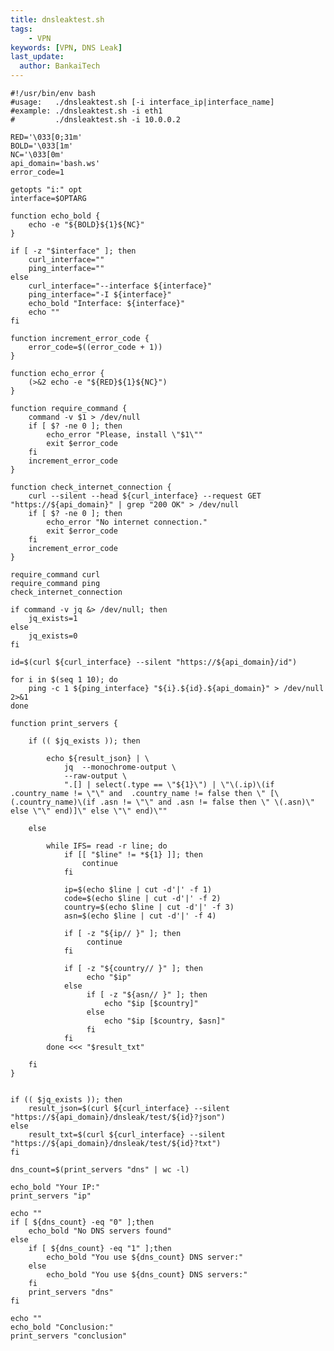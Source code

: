 ```yaml
---
title: dnsleaktest.sh
tags:
    - VPN
keywords: [VPN, DNS Leak]
last_update:
  author: BankaiTech
---
```

```
#!/usr/bin/env bash
#usage:   ./dnsleaktest.sh [-i interface_ip|interface_name]
#example: ./dnsleaktest.sh -i eth1
#         ./dnsleaktest.sh -i 10.0.0.2

RED='\033[0;31m'
BOLD='\033[1m'
NC='\033[0m'
api_domain='bash.ws'
error_code=1

getopts "i:" opt
interface=$OPTARG

function echo_bold {
    echo -e "${BOLD}${1}${NC}"
}

if [ -z "$interface" ]; then
    curl_interface=""
    ping_interface=""
else
    curl_interface="--interface ${interface}"
    ping_interface="-I ${interface}"
    echo_bold "Interface: ${interface}"
    echo ""
fi

function increment_error_code {
    error_code=$((error_code + 1))
}

function echo_error {
    (>&2 echo -e "${RED}${1}${NC}")
}

function require_command {
    command -v $1 > /dev/null
    if [ $? -ne 0 ]; then
        echo_error "Please, install \"$1\""
        exit $error_code
    fi
    increment_error_code
}

function check_internet_connection {
    curl --silent --head ${curl_interface} --request GET "https://${api_domain}" | grep "200 OK" > /dev/null
    if [ $? -ne 0 ]; then
        echo_error "No internet connection."
        exit $error_code
    fi
    increment_error_code
}

require_command curl
require_command ping
check_internet_connection

if command -v jq &> /dev/null; then
    jq_exists=1
else
    jq_exists=0
fi

id=$(curl ${curl_interface} --silent "https://${api_domain}/id")

for i in $(seq 1 10); do
    ping -c 1 ${ping_interface} "${i}.${id}.${api_domain}" > /dev/null 2>&1
done

function print_servers {

    if (( $jq_exists )); then

        echo ${result_json} | \
            jq  --monochrome-output \
            --raw-output \
            ".[] | select(.type == \"${1}\") | \"\(.ip)\(if .country_name != \"\" and  .country_name != false then \" [\(.country_name)\(if .asn != \"\" and .asn != false then \" \(.asn)\" else \"\" end)]\" else \"\" end)\""

    else

        while IFS= read -r line; do
            if [[ "$line" != *${1} ]]; then
                continue
            fi

            ip=$(echo $line | cut -d'|' -f 1)
            code=$(echo $line | cut -d'|' -f 2)
            country=$(echo $line | cut -d'|' -f 3)
            asn=$(echo $line | cut -d'|' -f 4)

            if [ -z "${ip// }" ]; then
                 continue
            fi

            if [ -z "${country// }" ]; then
                 echo "$ip"
            else
                 if [ -z "${asn// }" ]; then
                     echo "$ip [$country]"
                 else
                     echo "$ip [$country, $asn]"
                 fi
            fi
        done <<< "$result_txt"

    fi
}


if (( $jq_exists )); then
    result_json=$(curl ${curl_interface} --silent "https://${api_domain}/dnsleak/test/${id}?json")
else
    result_txt=$(curl ${curl_interface} --silent "https://${api_domain}/dnsleak/test/${id}?txt")
fi

dns_count=$(print_servers "dns" | wc -l)

echo_bold "Your IP:"
print_servers "ip"

echo ""
if [ ${dns_count} -eq "0" ];then
    echo_bold "No DNS servers found"
else
    if [ ${dns_count} -eq "1" ];then
        echo_bold "You use ${dns_count} DNS server:"
    else
        echo_bold "You use ${dns_count} DNS servers:"
    fi
    print_servers "dns"
fi

echo ""
echo_bold "Conclusion:"
print_servers "conclusion"
```
